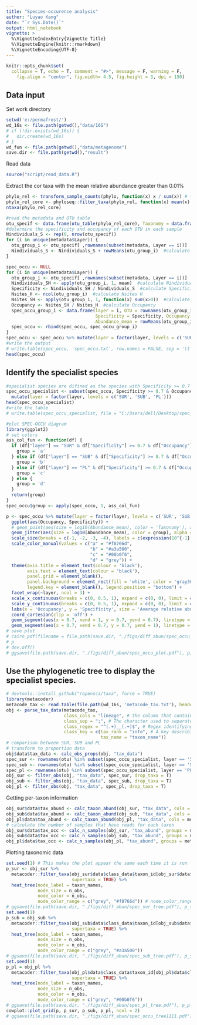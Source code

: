 ---
title: "Species-occurence analysis"
author: "Luyao Kang"
date: "`r Sys.Date()`"
output: html_notebook
vignette: >
  %\VignetteIndexEntry{Vignette Title}
  %\VignetteEngine{knitr::rmarkdown}
  %\VignetteEncoding{UTF-8}
---
```{r setup, include = F}
knitr::opts_chunk$set(
  collapse = T, echo = T, comment = "#>", message = F, warning = F,
	fig.align = "center", fig.width= 4.5, fig.height = 3, dpi = 150)
```
## Data input 
Set work directory
```{r}
setwd('e:/permafrost/')
wd_16s <- file.path(getwd(),"data/16S")
# if (!dir.exists(wd_16s)) {
#   dir.create(wd_16s)
# }
wd_fun <- file.path(getwd(),"data/metagenome")
save.dir <- file.path(getwd(),"result")
```
Read data
```{r}
source("script/read_data.R")
```
Extract the cor taxa with the mean relative abundance greater than 0.01%
```{r}
phylo_rel <- transform_sample_counts(phylo, function(x) x / sum(x)) # transfor the counts table to relative abundance table 
phylo_rel_core <- phyloseq::filter_taxa(phylo_rel, function(x) mean(x) > .0001, TRUE)
ntaxa(phylo_rel_core)
```
```{r}
#read the metadata and OTU table
otu_specif <- data.frame(otu_table(phylo_rel_core), Taxonomy = data.frame(tax_table(phylo_rel_core))$Phylum) 
#determine the specificity and occupancy of each OTU in each sample
Nindividuals_S <- rep(0, nrow(otu_specif))
for (i in unique(metadata$Layer)) {
  otu_group_i <- otu_specif[ ,rownames(subset(metadata, Layer == i))]
  Nindividuals_S <- Nindividuals_S + rowMeans(otu_group_i)  #calculate Nindividuals S
}
```
```{r}
spec_occu <- NULL
for (i in unique(metadata$Layer)) {
  otu_group_i <- otu_specif[ ,rownames(subset(metadata, Layer == i))]
  Nindividuals_SH <- apply(otu_group_i, 1, mean)  #calculate Nindividuals SH
  Specificity <- Nindividuals_SH / Nindividuals_S  #calculate Specificity
  Nsites_H <- ncol(otu_group_i)  #calculate Nsites H
  Nsites_SH <- apply(otu_group_i, 1, function(x) sum(x>0))  #calculate Nsites SH
  Occupancy <- Nsites_SH / Nsites_H  #calculate Occupancy
  spec_occu_group_i <- data.frame(layer = i, OTU = rownames(otu_group_i), 
                                  Specificity = Specificity, Occupancy = Occupancy, 
                                  Abundance_mean = rowMeans(otu_group_i), Taxonomy = otu_specif$Taxonomy)
  spec_occu <- rbind(spec_occu, spec_occu_group_i)  
}
spec_occu <- spec_occu %>% mutate(layer = factor(layer, levels = c('SUR', 'SUB', 'PL')))
#write the output
# write.table(spec_occu, 'spec_occu.txt', row.names = FALSE, sep = '\t', quote = FALSE)
head(spec_occu)
```
## Identify the specialist species
```{r}
#specialist species are difined as the species with Specificity >= 0.7 and Occupancy >= 0.7
spec_occu_specialist <- subset(spec_occu, Specificity >= 0.7 & Occupancy >= 0.7) %>% 
  mutate(layer = factor(layer, levels = c('SUR', 'SUB', 'PL')))
head(spec_occu_specialist)
#write the table
# write.table(spec_occu_specialist, file = "C:/Users/dell/Desktop/spec_occu_specialist.csv", row.names = FALSE, sep = ',', quote = FALSE)
```


```{r, fig.width=6.5, fig.height=4.5}
#plot SPEC-OCCU diagram
library(ggplot2)
# set colors
ass_col_fun <- function(df) {
  if (df["layer"] == "SUR" & df["Specificity"] >= 0.7 & df["Occupancy"] >= 0.7) {
    group = 'a'
  } else if (df["layer"] == "SUB" & df["Specificity"] >= 0.7 & df["Occupancy"] >= 0.7) {
    group = 'b'
  } else if (df["layer"] == "PL" & df["Specificity"] >= 0.7 & df["Occupancy"] >= 0.7) {
    group = 'c'
  } else {
    group = 'd'
  } 
  return(group)
}
spec_occu$group <- apply(spec_occu, 1, ass_col_fun)

p <- spec_occu %>% mutate(layer = factor(layer, levels = c('SUR', 'SUB', 'PL'))) %>%
  ggplot(aes(Occupancy, Specificity)) +
  # geom_point(aes(size = log10(Abundance_mean), color = 'Taxonomy'), alpha = 0.5) +
  geom_jitter(aes(size = log10(Abundance_mean), color = group), alpha = 0.8) +  
  scale_size(breaks = c(-1, -2, -3, -4), labels = c(expression(10^{-1}), expression(10^{-2}), expression(10^{-3}), expression(10^{-4})), range = c(0, 1)) +
  scale_color_manual(values = c("a" = "#f8766d",
                                "b" = "#a3a500",
                                "c" = "#00b0f6",
                                "d" = "grey")) +
  theme(axis.title = element_text(colour = 'black'),
        axis.text = element_text(colour = 'black'),
        panel.grid = element_blank(), 
        panel.background = element_rect(fill = 'white', color = 'gray30'), 
        legend.key = element_blank(), legend.position = "bottom") +
  facet_wrap(~layer, ncol = 3) +
  scale_x_continuous(breaks = c(0, 0.5, 1), expand = c(0, 0), limit = c(0, 1)) +
  scale_y_continuous(breaks = c(0, 0.5, 1), expand = c(0, 0), limit = c(0, 1)) +
  labs(x = 'Occupancy', y = 'Specificity', size = 'Average relative abundance') + # add color option, color = 'Taxonomy'
  coord_cartesian(clip = 'off') +
  geom_segment(aes(x = 0.7, xend = 1, y = 0.7, yend = 0.7), linetype = 2, size=.25)+
  geom_segment(aes(x = 0.7, xend = 0.7, y = 0.7, yend = 1), linetype = 2, size=.25)
# save plot
# cairo_pdf(filename = file.path(save.dir, "./figs/diff_abun/spec_occu_plot.pdf"), width = 8.5, height = 4.1, onefile = TRUE)
# p
# dev.off()
# ggsave(file.path(save.dir, "./figs/diff_abun/spec_occu_plot.pdf"), p, width = 90, height = 90, units = "mm")
```
## Use the phylogenetic tree to display the specialist species.
```{r}
# devtools::install_github("ropensci/taxa", force = TRUE)
library(metacoder)
metacode_tax <- read.table(file.path(wd_16s, 'metacode_tax.txt'), header=T, sep="\t", comment.char="")
obj <- parse_tax_data(metacode_tax,
                      class_cols = "lineage", # the column that contains taxonomic information
                      class_sep = ";", # The character used to separate taxa in the classification
                      class_regex = "^(.+)__(.+)$", # Regex identifying where the data for each taxon is
                      class_key = c(tax_rank = "info", # A key describing each regex capture group
                                    tax_name = "taxon_name"))
# comparison between SUR, SUB and PL
# transform to proportion data
obj$data$tax_data <- calc_obs_props(obj, "tax_data")
spec_sur <- rownames(otu) %in% subset(spec_occu_specialist, layer == 'SUR')$OTU
spec_sub <- rownames(otu) %in% subset(spec_occu_specialist, layer == 'SUB')$OTU
spec_pl <- rownames(otu) %in% subset(spec_occu_specialist, layer == 'PL')$OTU
obj_sur <- filter_obs(obj, "tax_data", spec_sur, drop_taxa = T)
obj_sub <- filter_obs(obj, "tax_data", spec_sub, drop_taxa = T)
obj_pl <- filter_obs(obj, "tax_data", spec_pl, drop_taxa = T)
```
Getting per-taxon information
```{r}
obj_sur$data$tax_abund <- calc_taxon_abund(obj_sur, "tax_data", cols = metadata$sample_id)
obj_sub$data$tax_abund <- calc_taxon_abund(obj_sub, "tax_data", cols = metadata$sample_id)
obj_pl$data$tax_abund <- calc_taxon_abund(obj_pl, "tax_data", cols = metadata$sample_id)
# calculate the number of samples that have reads for each taxon
obj_sur$data$tax_occ <- calc_n_samples(obj_sur, "tax_abund", groups = metadata$layer, cols = metadata$sample_id)
obj_sub$data$tax_occ <- calc_n_samples(obj_sub, "tax_abund", groups = metadata$layer, cols = metadata$sample_id)
obj_pl$data$tax_occ <- calc_n_samples(obj_pl, "tax_abund", groups = metadata$layer, cols = metadata$sample_id)
```
Plotting taxonomic data
```{r, fig.align='center', fig.width=8, fig.height=8}
set.seed(1) # This makes the plot appear the same each time it is run 
p_sur <- obj_sur %>% 
  metacoder::filter_taxa(obj_sur$data$class_data$taxon_id[obj_sur$data$class_data$tax_rank == 'o'], 
                         supertaxa = TRUE) %>%
  heat_tree(node_label = taxon_names,
            node_size = n_obs,
            node_color = n_obs,
            node_color_range = c("grey", "#f8766d")) # node_color_range = c("grey", "#cfb05b")
# ggsave(file.path(save.dir, "./figs/diff_abun/spec_sur_tree.pdf"), p_sur, width = 89, height = 59, units = "mm")
set.seed(1) 
p_sub = obj_sub %>% 
  metacoder::filter_taxa(obj_sub$data$class_data$taxon_id[obj_sub$data$class_data$tax_rank == 'o'], 
                         supertaxa = TRUE) %>%
  heat_tree(node_label = taxon_names,
            node_size = n_obs,
            node_color = n_obs,
            node_color_range = c("grey", "#a3a500"))
# ggsave(file.path(save.dir, "./figs/diff_abun/spec_sub_tree.pdf"), p_sub, width = 89, height = 59, units = "mm")
set.seed(1) 
p_pl = obj_pl %>% 
  metacoder::filter_taxa(obj_pl$data$class_data$taxon_id[obj_pl$data$class_data$tax_rank == 'o'], 
                         supertaxa = TRUE) %>%
  heat_tree(node_label = taxon_names,
            node_size = n_obs,
            node_color = n_obs,
            node_color_range = c("grey", "#00b0f6"))
# ggsave(file.path(save.dir, "./figs/diff_abun/spec_pl_tree.pdf"), p_pl, width = 89, height = 59, units = "mm")
cowplot::plot_grid(p, p_sur, p_sub, p_pl, ncol = 2)
# ggsave(file.path(save.dir, "./figs/diff_abun/spec_occu_tree1111.pdf"), spec_occu_tree, width = 180, height = 180, units = "mm")
```


